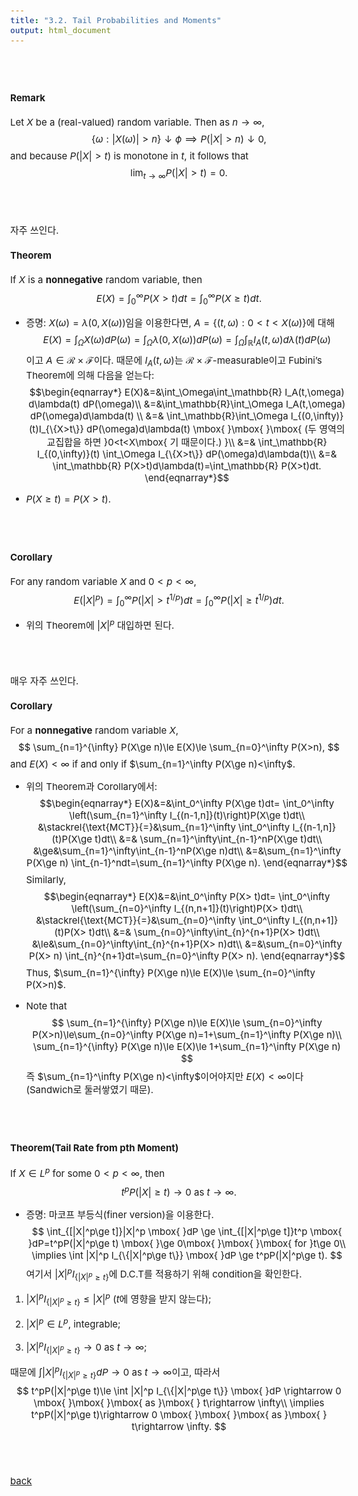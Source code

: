 ---
title: "3.2. Tail Probabilities and Moments"
output: html_document
---

<style type="text/css">

body, td {
   font-size: 15px;
}
pre {
  font-size: 15px
}
</style>


<br>
<br>

#### Remark

Let $X$ be a (real-valued) random variable. Then as $n\rightarrow \infty$, 
$$
\{\omega:|X(\omega)| > n \}\downarrow \phi\implies P(|X|>n)\downarrow 0,
$$
and because $P(|X|>t)$ is monotone in $t$, it follows that
$$
\lim_{t\rightarrow \infty}P(|X|>t)=0.
$$

<br>
<br>

자주 쓰인다.

#### Theorem
If $X$ is a **nonnegative** random variable, then
$$
E(X)=\int_0^\infty P(X>t)dt = \int_0^\infty P(X\ge t)dt.
$$
  
   * 증명: $X(\omega)=\lambda(0,X(\omega))$임을 이용한다면, $A=\{(t,\omega):0<t<X(\omega)\}$에 대해
   $$
   E(X)=\int_\Omega X(\omega)dP(\omega)=\int_\Omega \lambda(0,X(\omega))dP(\omega)=\int_\Omega\int_\mathbb{R} I_A(t,\omega) d\lambda(t) dP(\omega)
   $$
   이고 $A\in \mathcal{R}\times \mathcal{F}$이다. 때문에 $I_A(t,\omega)$는 $\mathcal{R}\times \mathcal{F}$-measurable이고 Fubini's Theorem에 의해 다음을 얻는다:
   $$\begin{eqnarray*}
      E(X)&=&\int_\Omega\int_\mathbb{R} I_A(t,\omega) d\lambda(t) dP(\omega)\\
      &=&\int_\mathbb{R}\int_\Omega I_A(t,\omega) dP(\omega)d\lambda(t) \\
      &=& \int_\mathbb{R}\int_\Omega I_{(0,\infty)}(t)I_{\{X>t\}} dP(\omega)d\lambda(t)                \mbox{ }\mbox{ }\mbox{ (두 영역의 교집합을 하면 }0<t<X\mbox{ 기 때문이다.) }\\
     &=& \int_\mathbb{R} I_{(0,\infty)}(t) \int_\Omega I_{\{X>t\}} dP(\omega)d\lambda(t)\\
     &=& \int_\mathbb{R} P(X>t)d\lambda(t)=\int_\mathbb{R} P(X>t)dt.
   \end{eqnarray*}$$
   
   * $P(X\ge t)= P(X>t)$.
   
   
<br>
<br>

#### Corollary
For any random variable $X$ and $0<p<\infty$,
$$
E(|X|^p)=\int_0^\infty P(|X|>t^{1/p})dt=\int_0^\infty P(|X|\ge t^{1/p})dt.
$$

   * 위의 Theorem에 $|X|^p$ 대입하면 된다. 

<br>
<br>

매우 자주 쓰인다.

#### Corollary
For a **nonnegative** random variable $X$,
$$
\sum_{n=1}^{\infty} P(X\ge n)\le E(X)\le \sum_{n=0}^\infty P(X>n),
$$
and $E(X)<\infty$ if and only if $\sum_{n=1}^\infty P(X\ge n)<\infty$.

   * 위의 Theorem과 Corollary에서:
   $$\begin{eqnarray*}
   E(X)&=&\int_0^\infty P(X\ge t)dt= \int_0^\infty \left(\sum_{n=1}^\infty I_{(n-1,n]}(t)\right)P(X\ge t)dt\\
   &\stackrel{\text{MCT}}{=}&\sum_{n=1}^\infty  \int_0^\infty I_{(n-1,n]}(t)P(X\ge t)dt\\
   &=& \sum_{n=1}^\infty\int_{n-1}^nP(X\ge t)dt\\
   &\ge&\sum_{n=1}^\infty\int_{n-1}^nP(X\ge n)dt\\
   &=&\sum_{n=1}^\infty P(X\ge n) \int_{n-1}^ndt=\sum_{n=1}^\infty P(X\ge n).
   \end{eqnarray*}$$
   Similarly,
   $$\begin{eqnarray*}
   E(X)&=&\int_0^\infty P(X> t)dt= \int_0^\infty \left(\sum_{n=0}^\infty I_{(n,n+1]}(t)\right)P(X> t)dt\\
   &\stackrel{\text{MCT}}{=}&\sum_{n=0}^\infty  \int_0^\infty I_{(n,n+1]}(t)P(X> t)dt\\
   &=& \sum_{n=0}^\infty\int_{n}^{n+1}P(X> t)dt\\
   &\le&\sum_{n=0}^\infty\int_{n}^{n+1}P(X> n)dt\\
   &=&\sum_{n=0}^\infty P(X> n) \int_{n}^{n+1}dt=\sum_{n=0}^\infty P(X> n).
   \end{eqnarray*}$$
   Thus,  $\sum_{n=1}^{\infty} P(X\ge n)\le E(X)\le \sum_{n=0}^\infty P(X>n)$.
   
   * Note that
   $$
   \sum_{n=1}^{\infty} P(X\ge n)\le E(X)\le \sum_{n=0}^\infty P(X>n)\le\sum_{n=0}^\infty P(X\ge n)=1+\sum_{n=1}^\infty P(X\ge n)\\
   \sum_{n=1}^{\infty} P(X\ge n)\le E(X)\le 1+\sum_{n=1}^\infty P(X\ge n)
   $$
   즉 $\sum_{n=1}^\infty P(X\ge n)<\infty$이어야지만 $E(X)<\infty$이다(Sandwich로 둘러쌓였기 때문).

<br>
<br>

#### Theorem(Tail Rate from pth Moment)
If $X\in L^p$ for some $0<p<\infty$, then
$$
t^p P(|X|\ge t)\rightarrow 0 \mbox{ }\mbox{ }\mbox{ as }\mbox{ }\mbox{ }t\rightarrow \infty.
$$

   * 증명: 마코프 부등식(finer version)을 이용한다. 
   $$
   \int_{[|X|^p\ge t]}|X|^p \mbox{ }dP \ge \int_{[|X|^p\ge t]}t^p \mbox{ }dP=t^pP(|X|^p\ge t) \mbox{ }\ge 0\mbox{ }\mbox{ }\mbox{ for }t\ge 0\\
   \implies \int |X|^p I_{\{|X|^p\ge t\}} \mbox{ }dP \ge t^pP(|X|^p\ge t).
   $$
   여기서 $|X|^p I_{\{|X|^p\ge t\}}$에 D.C.T를 적용하기 위해 condition을 확인한다.
   1. $|X|^p I_{\{|X|^p\ge t\}} \le |X|^p$ ($t$에 영향을 받지 않는다);
   
   2. $|X|^p\in L^p$, integrable;
   
   3. $|X|^p I_{\{|X|^p\ge t\}} \rightarrow 0$ as $t\rightarrow \infty$;
   
   때문에 $\int |X|^p I_{\{|X|^p\ge t\}} dP \rightarrow 0$ as $t\rightarrow \infty$이고, 따라서
   $$
   t^pP(|X|^p\ge t)\le \int |X|^p I_{\{|X|^p\ge t\}} \mbox{ }dP \rightarrow 0  \mbox{ }\mbox{ }\mbox{ as }\mbox{ } t\rightarrow \infty\\
   \implies   t^pP(|X|^p\ge t)\rightarrow 0 \mbox{ }\mbox{ }\mbox{ as }\mbox{ } t\rightarrow \infty.
   $$



<br>
<br>


[back](../probability1.html)


